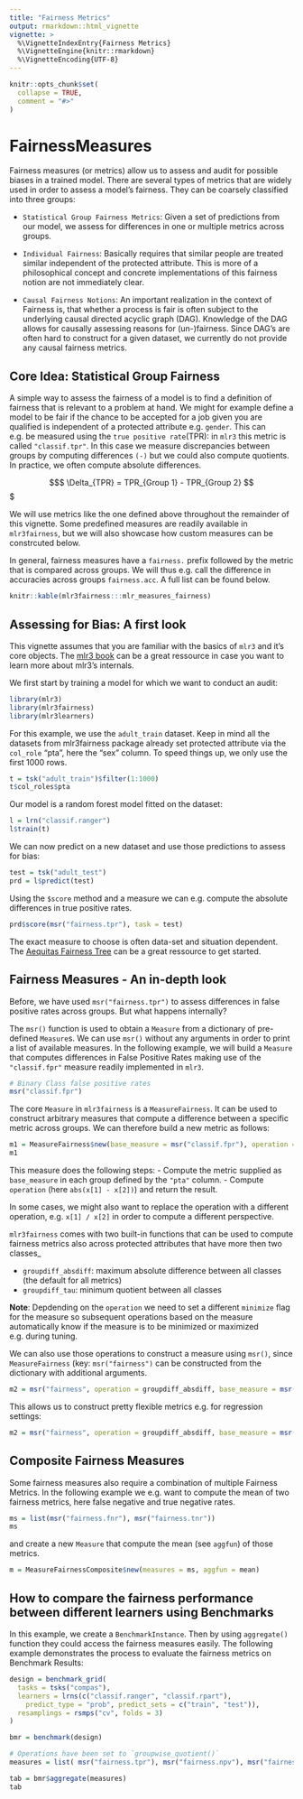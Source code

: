 ```yaml
---
title: "Fairness Metrics"
output: rmarkdown::html_vignette
vignette: >
  %\VignetteIndexEntry{Fairness Metrics}
  %\VignetteEngine{knitr::rmarkdown}
  %\VignetteEncoding{UTF-8}
---
```


```r
knitr::opts_chunk$set(
  collapse = TRUE,
  comment = "#>"
)
```
# FairnessMeasures

Fairness measures (or metrics) allow us to assess and audit for possible biases in a trained model. There are several types of metrics that are widely used in order to assess a model's fairness. They can be coarsely classified into three groups:

- `Statistical Group Fairness Metrics`: Given a set of predictions from our model, we assess for differences in one or multiple metrics across groups.

- `Individual Fairness`: Basically requires that similar people are treated similar independent of the protected attribute. This is more of a philosophical concept and concrete implementations of this fairness notion are not immediately clear.

- `Causal Fairness Notions`: An important realization in the context of Fairness is, that whether a process is fair is often subject to the underlying causal directed acyclic graph (DAG). Knowledge of the DAG allows for causally assessing reasons for (un-)fairness. Since DAG's are often hard to construct for a given dataset, we currently do not provide any causal fairness metrics.

## Core Idea: Statistical Group Fairness

A simple way to assess the fairness of a model is to find a definition of fairness that is relevant to a problem at hand. We might for example define a model to be fair if the chance to be accepted for a job given you are qualified is independent of a protected attribute e.g. `gender`. This can e.g. be measured using the `true positive rate`(TPR): in `mlr3` this metric is called `"classif.tpr"`. In this case we measure discrepancies between groups by computing differences `(-)` but we could also compute quotients.
In practice, we often compute absolute differences.

$$$
  \Delta_{TPR} = TPR_{Group 1} - TPR_{Group 2}
$$$

We will use metrics like the one defined above throughout the remainder of this vignette.
Some predefined measures are readily available in `mlr3fairness`, but we will also showcase how custom measures can be constrcuted below.

In general, fairness measures have a `fairness.` prefix followed by the metric that is compared across groups. We will thus e.g. call the difference in accuracies across groups `fairness.acc`.
A full list can be found below.

```r
knitr::kable(mlr3fairness:::mlr_measures_fairness)
```

## Assessing for Bias: A first look

This vignette assumes that you are familiar with the basics of `mlr3` and it's core objects.
The [mlr3 book](https://mlr3book.mlr-org.com/index.html) can be a great ressource in case you want to learn more about mlr3's internals.

We first start by training a model for which we want to conduct an audit:

```r
library(mlr3)
library(mlr3fairness)
library(mlr3learners)
```

For this example, we use the `adult_train` dataset.
Keep in mind all the datasets from mlr3fairness package already set protected attribute via the `col_role` "pta", here the "sex" column. To speed things up, we only use the first 1000 rows.

```r
t = tsk("adult_train")$filter(1:1000)
t$col_roles$pta
```

Our model is a random forest model fitted on the dataset:

```r
l = lrn("classif.ranger")
l$train(t)
```

We can now predict on a new dataset and use those predictions to assess for bias:

```r
test = tsk("adult_test")
prd = l$predict(test)
```

Using the `$score` method and a measure we can e.g. compute the absolute differences in true positive rates.

```r
prd$score(msr("fairness.tpr"), task = test)
```

The exact measure to choose is often data-set and situation dependent. The [Aequitas Fairness Tree](https://textbook.coleridgeinitiative.org/chap-bias.html) can be a great ressource to get started.

## Fairness Measures - An in-depth look

Before, we have used `msr("fairness.tpr")` to assess differences in false positive rates across groups. But what happens internally?

The `msr()` function is used to obtain a `Measure` from a dictionary of pre-defined `Measure`s. We can use `msr()` without any arguments in order to print a list of available measures.
In the following example, we will build a `Measure` that computes differences in False Positive Rates making use of the `"classif.fpr"` measure readily implemented in `mlr3`.

```r
# Binary Class false positive rates
msr("classif.fpr")
```

The core `Measure` in `mlr3fairness` is a `MeasureFairness`. It can be used to construct arbitrary measures that compute a difference between a specific metric across groups. We can therefore build a new metric as follows:

```r
m1 = MeasureFairness$new(base_measure = msr("classif.fpr"), operation = function(x) {abs(x[1] - x[2])})
m1
```
This measure does the following steps:
- Compute the metric supplied as `base_measure` in each group defined by the `"pta"` column.
- Compute `operation` (here `abs(x[1] - x[2])`) and return the result.

In some cases, we might also want to replace the operation with a different operation, e.g. `x[1] / x[2]` in order to compute a different perspective.

`mlr3fairness` comes with two built-in functions that can be used to compute fairness metrics
also across protected attributes that have more then two classes_

- `groupdiff_absdiff`: maximum absolute difference between all classes (the default for all metrics)
- `groupdiff_tau`: minimum quotient between all classes

**Note**: Depdending on the `operation` we need to set a different `minimize` flag for the measure so subsequent operations based on the measure automatically know if the measure is to be minimized or maximized e.g. during tuning.

We can also use those operations to construct a measure using `msr()`, since `MeasureFairness` (key: `msr("fairness")` can be constructed from the dictionary with additional arguments.

```r
m2 = msr("fairness", operation = groupdiff_absdiff, base_measure = msr("classif.tpr"))
```

This allows us to construct pretty flexible metrics e.g. for regression settings:

```r
m2 = msr("fairness", operation = groupdiff_absdiff, base_measure = msr("regr.mse"))
```

## Composite Fairness Measures

Some fairness measures also require a combination of multiple Fairness Metrics.
In the following example we e.g. want to compute the mean of two fairness metrics,
here false negative and true negative rates.

```r
ms = list(msr("fairness.fnr"), msr("fairness.tnr"))
ms
```

and create a new `Measure` that compute the mean (see `aggfun`) of those metrics.

```r
m = MeasureFairnessComposite$new(measures = ms, aggfun = mean)
```

## How to compare the fairness performance between different learners using Benchmarks

In this example, we create a `BenchmarkInstance`. Then by using `aggregate()` function they could access the fairness measures easily. The following example demonstrates the process to evaluate the fairness metrics on Benchmark Results:

```r
design = benchmark_grid(
  tasks = tsks("compas"),
  learners = lrns(c("classif.ranger", "classif.rpart"),
    predict_type = "prob", predict_sets = c("train", "test")),
  resamplings = rsmps("cv", folds = 3)
)

bmr = benchmark(design)

# Operations have been set to `groupwise_quotient()`
measures = list( msr("fairness.tpr"), msr("fairness.npv"), msr("fairness.acc"), msr("classif.acc") )

tab = bmr$aggregate(measures)
tab
```

